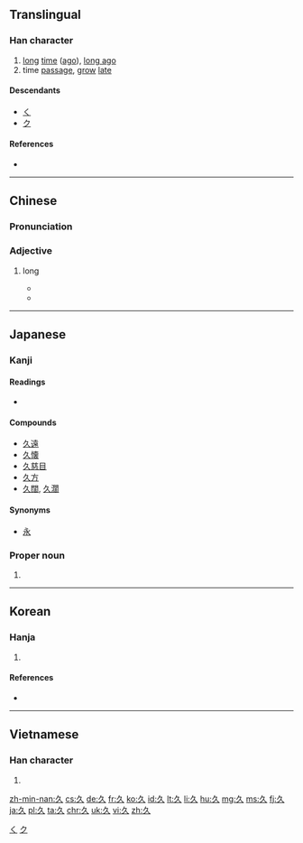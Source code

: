 {{also|乆}}<!-- may be replaced by zh-forms -->
==Translingual==

===Han character===
{{Han char|rn=4|rad=丿|as=02|sn=3|four=27800|canj=NO,XNO}}

# [[long]] [[time]] ([[ago]]), [[long ago]]
# time [[passage]], [[grow]] [[late]]

====Descendants====
* [[く]]
* [[ク]]

====References====
* {{Han ref|kx=0081.190|dkj=00118|dj=0165.060|hdz=10033.030|uh=4E45|ud=20037|bh=A45B|bd=42075}}

[[Category:Han characters from which hiragana were derived|く]]
[[Category:Han characters from which katakana were derived|ク]]

----

==Chinese==
{{zh-forms}}

===Pronunciation===
{{zh-pron
|m=jiǔ
|c=gau2
|mn=kú
|mc=y
|oc=y
|ma=zh-jiǔ.ogg
|cat=adj,n
}}

===Adjective===
{{zh-adj}}

#  {{qualifier|of time}} long
#* {{zh-usex|你 待 了 多 '''久'''？|How '''long''' did you stay?|link=y}}
#* {{zh-usex|我們 走 了 很 '''久'''。|We walked for a '''long time'''.|link=y}}

----

==Japanese==

===Kanji===
{{ja-kanji|grade=5|rs=丿02}}

====Readings====
* {{ja-readings|goon=[[く]] (ku)|kanon=[[きゅう]] (kyū)|kun=[[ひさしい]] ([[久しい]], hisashii)}}

====Compounds====
* [[久遠]]
* [[久懐]]
* [[久慈目]]
* [[久方]]
* [[久闊]], [[久濶]]

====Synonyms====
* [[永]]

===Proper noun===
{{ja-pos|ひさし|proper}}

# {{given name|male|lang=ja|sort=ひさし}}

----

==Korean==

===Hanja===
{{ko-hanja|hangeul=구|rv=gu|mr=ku|eumhun=오랠|ehrv=orael|ehmr=orael|ehy=}}

# {{defn|lang=ko|sort=丿02}}

====References====
* {{Hanja ref|nav=8209}}

----

==Vietnamese==

===Han character===
{{vi-hantu|[[cửu]]|rs=丿02}}

# {{defn|lang=vi|sort=丿02}}

[[zh-min-nan:久]]
[[cs:久]]
[[de:久]]
[[fr:久]]
[[ko:久]]
[[id:久]]
[[lt:久]]
[[li:久]]
[[hu:久]]
[[mg:久]]
[[ms:久]]
[[fj:久]]
[[ja:久]]
[[pl:久]]
[[ta:久]]
[[chr:久]]
[[uk:久]]
[[vi:久]]
[[zh:久]]
